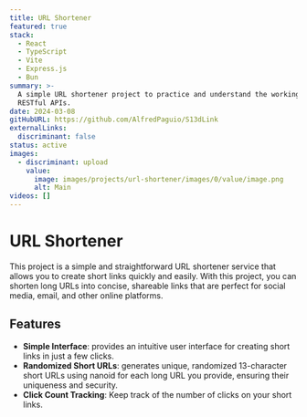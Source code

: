 ```yaml
---
title: URL Shortener
featured: true
stack:
  - React
  - TypeScript
  - Vite
  - Express.js
  - Bun
summary: >-
  A simple URL shortener project to practice and understand the workings of
  RESTful APIs.
date: 2024-03-08
gitHubURL: https://github.com/AlfredPaguio/S13dLink
externalLinks:
  discriminant: false
status: active
images:
  - discriminant: upload
    value:
      image: images/projects/url-shortener/images/0/value/image.png
      alt: Main
videos: []
---
```

# URL Shortener

This project is a simple and straightforward URL shortener service that allows you to create short links quickly and easily. With this project, you can shorten long URLs into concise, shareable links that are perfect for social media, email, and other online platforms.

## Features

* **Simple Interface**: provides an intuitive user interface for creating short links in just a few clicks.
* **Randomized Short URLs**: generates unique, randomized 13-character short URLs using nanoid for each long URL you provide, ensuring their uniqueness and security.
* **Click Count Tracking**: Keep track of the number of clicks on your short links.
